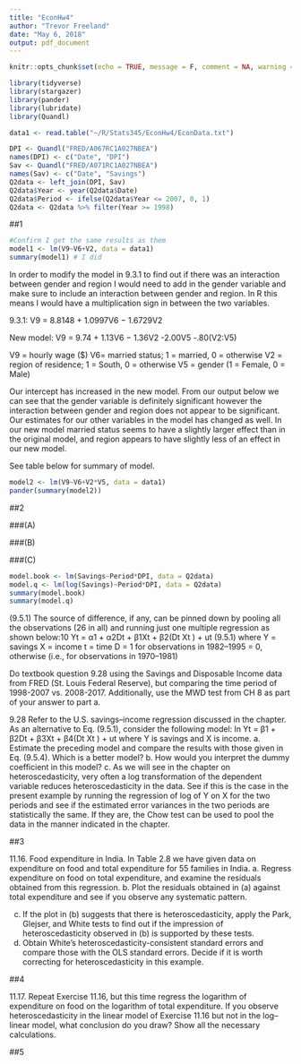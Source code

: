 ```yaml
---
title: "EconHw4"
author: "Trevor Freeland"
date: "May 6, 2018"
output: pdf_document
---
```


```r
knitr::opts_chunk$set(echo = TRUE, message = F, comment = NA, warning = F)
```

```r
library(tidyverse)
library(stargazer)
library(pander)
library(lubridate)
library(Quandl)
```

```r
data1 <- read.table("~/R/Stats345/EconHw4/EconData.txt")

DPI <- Quandl("FRED/A067RC1A027NBEA")
names(DPI) <- c("Date", "DPI")
Sav <- Quandl("FRED/A071RC1A027NBEA")
names(Sav) <- c("Date", "Savings")
Q2data <- left_join(DPI, Sav)
Q2data$Year <- year(Q2data$Date)
Q2data$Period <- ifelse(Q2data$Year <= 2007, 0, 1)
Q2data <- Q2data %>% filter(Year >= 1998)
```

##1

```r
#Confirm I get the same results as them
model1 <- lm(V9~V6+V2, data = data1)
summary(model1) # I did
```

In order to modify the model in 9.3.1 to find out if there was an interaction between gender and region I would need to add in the gender variable and make sure to include an interaction between gender and region. In R this means I would have a multiplication sign in between the two variables. 

9.3.1: V9 = 8.8148 + 1.0997V6 − 1.6729V2

New model: V9 = 9.74 + 1.13V6 − 1.36V2  -2.00V5  -.80(V2:V5)

V9 = hourly wage ($)
V6= married status; 1 = married, 0 = otherwise
V2 = region of residence; 1 = South, 0 = otherwise
V5 = gender (1 = Female, 0 = Male)

Our intercept has increased in the new model. From our output below we can see that the gender variable is definitely significant however the interaction between gender and region does not appear to be significant. Our estimates for our other variables in the model has changed as well. In our new model married status seems to have a slightly larger effect than in the original model, and region appears to have slightly less of an effect in our new model. 

See table below for summary of model. 

```r
model2 <- lm(V9~V6+V2*V5, data = data1)
pander(summary(model2))
```

##2

###(A)

###(B)

###(C)

```r
model.book <- lm(Savings~Period*DPI, data = Q2data)
model.q <- lm(log(Savings)~Period*DPI, data = Q2data)
summary(model.book)
summary(model.q)
```

(9.5.1) The source of difference, if any, can be pinned down by pooling all the observations (26 in
all) and running just one multiple regression as shown below:10
Yt = α1 + α2Dt + β1Xt + β2(Dt Xt ) + ut (9.5.1)
where Y = savings
X = income
t = time
D = 1 for observations in 1982–1995
= 0, otherwise (i.e., for observations in 1970–1981)

Do textbook question 9.28 using the Savings and Disposable Income data from FRED (St. Louis Federal
Reserve), but comparing the time period of 1998-2007 vs. 2008-2017. Additionally, use the MWD test from
CH 8 as part of your answer to part a.


9.28 Refer to the U.S. savings–income regression discussed in the chapter. As an
alternative to Eq. (9.5.1), consider the following model:
ln Yt = β1 + β2Dt + β3Xt + β4(Dt Xt ) + ut
where Y is savings and X is income.
a. Estimate the preceding model and compare the results with those given in
Eq. (9.5.4). Which is a better model?
b. How would you interpret the dummy coefficient in this model?
c. As we will see in the chapter on heteroscedasticity, very often a log transformation
of the dependent variable reduces heteroscedasticity in the data. See if this
is the case in the present example by running the regression of log of Y on X for
the two periods and see if the estimated error variances in the two periods are statistically
the same. If they are, the Chow test can be used to pool the data in the
manner indicated in the chapter.

##3

11.16. Food expenditure in India. In Table 2.8 we have given data on expenditure on food
and total expenditure for 55 families in India.
a. Regress expenditure on food on total expenditure, and examine the residuals
obtained from this regression.
b. Plot the residuals obtained in (a) against total expenditure and see if you observe
any systematic pattern.

c. If the plot in (b) suggests that there is heteroscedasticity, apply the Park, Glejser,
and White tests to find out if the impression of heteroscedasticity observed in (b)
is supported by these tests.
d. Obtain White’s heteroscedasticity-consistent standard errors and compare those
with the OLS standard errors. Decide if it is worth correcting for heteroscedasticity
in this example.

##4

11.17. Repeat Exercise 11.16, but this time regress the logarithm of expenditure on food
on the logarithm of total expenditure. If you observe heteroscedasticity in the linear
model of Exercise 11.16 but not in the log–linear model, what conclusion do you
draw? Show all the necessary calculations.

##5


